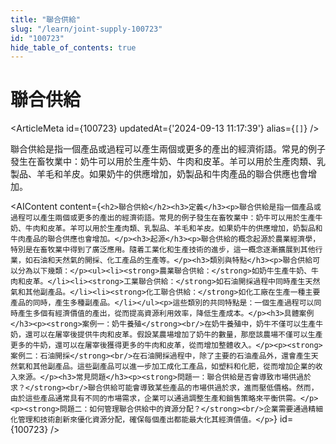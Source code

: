 ```yaml
---
title: "聯合供給"
slug: "/learn/joint-supply-100723"
id: "100723"
hide_table_of_contents: true
---
```



# 聯合供給

<ArticleMeta id={100723} updatedAt={'2024-09-13 11:17:39'} alias={`[]`} />
<div className='border-solid border-b border-t-0 my-4 border-[var(--ifm-color-gray-300)]' />

聯合供給是指一個產品或過程可以產生兩個或更多的產出的經濟術語。常見的例子發生在畜牧業中：奶牛可以用於生產牛奶、牛肉和皮革。羊可以用於生產肉類、乳製品、羊毛和羊皮。如果奶牛的供應增加，奶製品和牛肉產品的聯合供應也會增加。

<AIContent content={`<h2>聯合供給</h2><h3>定義</h3><p>聯合供給是指一個產品或過程可以產生兩個或更多的產出的經濟術語。常見的例子發生在畜牧業中：奶牛可以用於生產牛奶、牛肉和皮革。羊可以用於生產肉類、乳製品、羊毛和羊皮。如果奶牛的供應增加，奶製品和牛肉產品的聯合供應也會增加。</p><h3>起源</h3><p>聯合供給的概念起源於農業經濟學，特別是在畜牧業中得到了廣泛應用。隨着工業化和生產技術的進步，這一概念逐漸擴展到其他行業，如石油和天然氣的開採、化工產品的生產等。</p><h3>類別與特點</h3><p>聯合供給可以分為以下幾類：</p><ul><li><strong>農業聯合供給：</strong>如奶牛生產牛奶、牛肉和皮革。</li><li><strong>工業聯合供給：</strong>如石油開採過程中同時產生天然氣和其他副產品。</li><li><strong>化工聯合供給：</strong>如化工廠在生產一種主要產品的同時，產生多種副產品。</li></ul><p>這些類別的共同特點是：一個生產過程可以同時產生多個有經濟價值的產出，從而提高資源利用效率，降低生產成本。</p><h3>具體案例</h3><p><strong>案例一：奶牛養殖</strong><br/>在奶牛養殖中，奶牛不僅可以生產牛奶，還可以在屠宰後提供牛肉和皮革。假設某農場增加了奶牛的數量，那麼該農場不僅可以生產更多的牛奶，還可以在屠宰後獲得更多的牛肉和皮革，從而增加整體收入。</p><p><strong>案例二：石油開採</strong><br/>在石油開採過程中，除了主要的石油產品外，還會產生天然氣和其他副產品。這些副產品可以進一步加工成化工產品，如塑料和化肥，從而增加企業的收入來源。</p><h3>常見問題</h3><p><strong>問題一：聯合供給是否會導致市場供過於求？</strong><br/>聯合供給可能會導致某些產品的市場供過於求，進而壓低價格。然而，由於這些產品通常具有不同的市場需求，企業可以通過調整生產和銷售策略來平衡供需。</p><p><strong>問題二：如何管理聯合供給中的資源分配？</strong><br/>企業需要通過精細化管理和技術創新來優化資源分配，確保每個產出都能最大化其經濟價值。</p>`} id={100723} />
